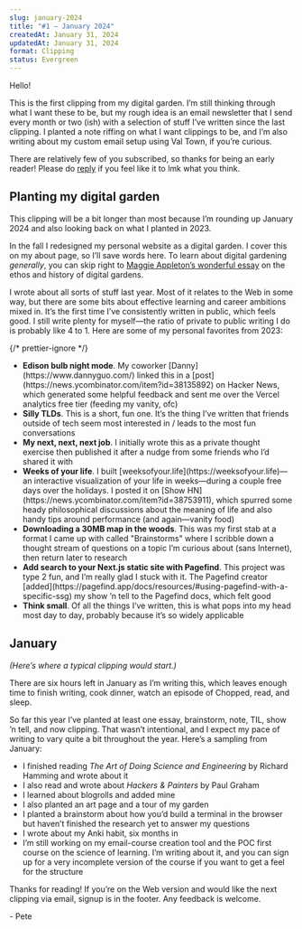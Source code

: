 ```yaml
---
slug: january-2024
title: "#1 — January 2024"
createdAt: January 31, 2024
updatedAt: January 31, 2024
format: Clipping
status: Evergreen
---
```


Hello!

This is the first clipping from my digital garden. I’m still thinking through what I want these to be, but my rough idea is an email newsletter that I send every month or two (ish) with a selection of stuff I’ve written since the last clipping. I planted a note riffing on <Link href="/newsletters">what I want clippings to be</Link>, and I’m also writing about <Link href="/cultivating-emails">my custom email setup using Val Town</Link>, if you’re curious.

There are relatively few of you subscribed, so thanks for being an early reader! Please do [reply](mailto:pete@petemillspaugh.com) if you feel like it to lmk what you think.

## Planting my digital garden

This clipping will be a bit longer than most because I’m rounding up January 2024 and also looking back on what I planted in 2023.

In the fall I redesigned my personal website as a digital garden. I cover this on my <Link href="/about">about</Link> page, so I’ll save words here. To learn about digital gardening _generally_, you can skip right to [Maggie Appleton’s wonderful essay](https://maggieappleton.com/garden-history) on the ethos and history of digital gardens.

I wrote about all sorts of stuff last year. Most of it relates to the Web in some way, but there are some bits about effective learning and career ambitions mixed in. It’s the first time I’ve consistently written in public, which feels good. I still write plenty for myself—the ratio of private to public writing I do is probably like 4 to 1. Here are some of my personal favorites from 2023:

{/* prettier-ignore */}
- <Link href="/edison-bulb"><strong>Edison bulb night mode</strong></Link>. My coworker [Danny](https://www.dannyguo.com/) linked this in a [post](https://news.ycombinator.com/item?id=38135892) on Hacker News, which generated some helpful feedback and sent me over the Vercel analytics free tier (feeding my vanity, ofc)
- <Link href="/silly-tlds"><strong>Silly TLDs</strong></Link>. This is a short, fun one. It’s the thing I’ve written that friends outside of tech seem most interested in / leads to the most fun conversations
- <Link href="/my-next-next-next-job"><strong>My next, next, next job</strong></Link>. I initially wrote this as a private thought exercise then published it after a nudge from some friends who I’d shared it with
- <Link href="/weeks-of-your-life"><strong>Weeks of your life</strong></Link>. I built [weeksofyour.life](https://weeksofyour.life)—an interactive visualization of your life in weeks—during a couple free days over the holidays. I posted it on [Show HN](https://news.ycombinator.com/item?id=38753911), which spurred some heady philosophical discussions about the meaning of life and also handy tips around performance (and again—vanity food)
- <Link href="/map-in-the-woods"><strong>Downloading a 30MB map in the woods</strong></Link>. This was my first stab at a format I came up with called "Brainstorms" where I scribble down a thought stream of questions on a topic I’m curious about (sans Internet), then return later to research
- <Link href="/nextjs-search-with-pagefind"><strong>Add search to your Next.js static site with Pagefind</strong></Link>. This project was type 2 fun, and I’m really glad I stuck with it. The Pagefind creator [added](https://pagefind.app/docs/resources/#using-pagefind-with-a-specific-ssg) my show ’n tell to the Pagefind docs, which felt good
- <Link href="/think-small"><strong>Think small</strong></Link>. Of all the things I’ve written, this is what pops into my head most day to day, probably because it’s so widely applicable

## January

_(Here’s where a typical clipping would start.)_

There are six hours left in January as I’m writing this, which leaves enough time to finish writing, cook dinner, watch an episode of Chopped, read, and sleep.

So far this year I’ve planted at least one essay, brainstorm, note, TIL, show ’n tell, and now clipping. That wasn’t intentional, and I expect my pace of writing to vary quite a bit throughout the year. Here’s a sampling from January:

- I finished reading _The Art of Doing Science and Engineering_ by Richard Hamming and <Link href="/the-art-of-doing-science-and-engineering">wrote</Link> about it
- I also read and <Link href="/hackers-and-painters">wrote</Link> about _Hackers & Painters_ by Paul Graham
- I <Link href="/blogrolls">learned</Link> about blogrolls and <Link href="/blogroll">added</Link> mine
- I also planted an <Link href="/art">art</Link> page and a <Link href="/tour">tour</Link> of my garden
- I <Link href="/browser-terminal">planted</Link> a brainstorm about how you’d build a terminal in the browser but haven’t finished the research yet to answer my questions
- I <Link href="/anki">wrote</Link> about my Anki habit, six months in
- I’m still working on my email-course creation tool and the POC first course on the science of learning. I’m <Link href="/email-course-creator">writing</Link> about it, and you can <Link href="/make-it-stick">sign up</Link> for a very incomplete version of the course if you want to get a feel for the structure

Thanks for reading! If you’re on the Web version and would like the next clipping via email, signup is in the footer. Any feedback is welcome.

\- Pete
